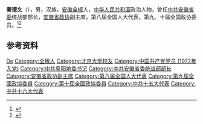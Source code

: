 '''秦德文'''（{{bd|1942年|11月|}}），男，汉族，[[安徽|安徽]][[全椒|全椒]]人，[[中华人民共和国|中华人民共和国]]政治人物，曾任[[中共安徽省委|中共安徽省委]]统战部部长，[[安徽省政协|安徽省政协]]副主席，第八届全国人大代表，第九、十届全国政协委员。<ref>{{Cite book|title=中华人民共和国职官志|author=何虎生, 李耀东, 向常福主编|publisher=中国社会出版社|year=2003|isbn=9787800883934|location=北京|pages=}}</ref><ref>{{Cite web|title=两会中的北大校友：全国政协委员秦德文|url=http://news.pku.edu.cn/xwzh/129-74703.htm|accessdate=2020-08-23|work=北京大学新闻网}}</ref>

== 参考资料 ==
{{reflist}}

{{中国人物小作品}}

{{Authority control}}
{{DEFAULTSORT:Qin秦}}
[[Category:秦姓|De]]
[[Category:全椒人|Category:全椒人]]
[[Category:北京大学校友|Category:北京大学校友]]
[[Category:中国共产党党员_(1972年入党)|Category:中国共产党党员 (1972年入党)]]
[[Category:中共阜阳地委书记|Category:中共阜阳地委书记]]
[[Category:中共安徽省委统战部部长|Category:中共安徽省委统战部部长]]
[[Category:安徽省政协副主席|Category:安徽省政协副主席]]
[[Category:第八届全国人大代表|Category:第八届全国人大代表]]
[[Category:第九屆全國政協委員|Category:第九屆全國政協委員]]
[[Category:第十屆全國政協委員|Category:第十屆全國政協委員]]
[[Category:中共十五大代表|Category:中共十五大代表]]
[[Category:中共十六大代表|Category:中共十六大代表]]